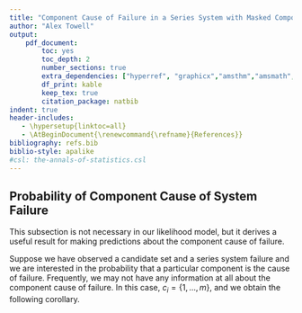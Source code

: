 ```yaml
---
title: "Component Cause of Failure in a Series System with Masked Component Cause of Failure"
author: "Alex Towell"
output:
    pdf_document:
        toc: yes
        toc_depth: 2
        number_sections: true
        extra_dependencies: ["hyperref", "graphicx","amsthm","amsmath","natbib","tikz"]
        df_print: kable
        keep_tex: true
        citation_package: natbib
indent: true
header-includes:
   - \hypersetup{linktoc=all}
   - \AtBeginDocument{\renewcommand{\refname}{References}}
bibliography: refs.bib
biblio-style: apalike
#csl: the-annals-of-statistics.csl
---
```


\newcommand{\T}{T}
\newtheorem{definition}{Definition}
\newtheorem{theorem}{Theorem}
\newtheorem{corollary}{Corollary}
\newtheorem{condition}{Condition}
\renewcommand{\v}[1]{\boldsymbol{#1}}
\numberwithin{equation}{section}

## Probability of Component Cause of System Failure

This subsection is not necessary in our likelihood model, but it derives a useful
result for making predictions about the component cause of failure.

Suppose we have observed a candidate set and a series system
failure and we are interested in the probability that a particular component
is the cause of failure.
\begin{theorem}
Assuming Conditions \ref{cond:c_contains_k} and \ref{cond:equal_prob_failure_cause},
the conditional probability of the component cause of failure is component $j$ ($K_i = j$) given a masked component cause of failure ($\mathcal{C}_i = c_i$) and system lifetime ($\T_i = t_i$)
is given by
\begin{equation}
\label{eq:cond_prob_k_given_t_and_c}
\Pr\{K_i = j|\T_i=t_i,\mathcal{C}_i=c_i\} =
 \frac{h_j(t_i|\v{\theta_j})}{\sum_{l \in c_i} h_l(t_i|\v{\theta_l})} 1_{\{j \in c_i\}}.
\end{equation}
\end{theorem}
\begin{proof}
The conditional probability $\Pr\{K_i = j|\T_i=t_i,\mathcal{C}_i=c_i\}$ may be
written as
$$
\Pr\{K_i = j|\T_i=t_i,\mathcal{C}_i=c_i\} =
    \frac{\Pr{}_{\!\v\theta}\{\mathcal{C}_i=c_i|K_i = j,T_i=t_i\} f_{K_i,\T_i}(j,t_i;\v\theta)}
    {\sum_{j=1}^m \Pr{}_{\!\v\theta}
        \{\mathcal{C}_i=c_i|K_i = j,\T_i=t_i\} f_{K_i,\T_i}(j,t_i;\v\theta)}.
$$
By Theorem \ref{thm:f_k_and_t},
$f_{K_i,T_i}(j,t_i;\v\theta) = h_j(t_i;\v\theta)R_{\T_i}(t_i;\v\theta)$.
We may make this substitution and simplify:
$$
\Pr\{K_i = j|\T_i=t_i,\mathcal{C}_i=c_i\} =
    \frac{\Pr{}_{\!\v\theta}\{\mathcal{C}_i=c_i|K_i = j,T_i=t_i\} h_j(t_i;\v{\theta_j})}
         {\sum_{j'=1}^m \Pr{}_{\!\v\theta}\{\mathcal{C}_i=c_i|K_i=j',\T_i=t_i\} h_{j'}(t_i;\v{\theta_{j'}})}.
$$
Assuming Conditions \ref{cond:c_contains_k} and \ref{cond:equal_prob_failure_cause}, we may rewrite the above
as
$$
\Pr\{K_i = j|T_i=t_i,\mathcal{C}_i=c_i\} =
    \frac{\Pr{}_{\!\v\theta}\{\mathcal{C}_i=c_i|K_i = j,T_i=t_i\} h_j(t_i;\v{\theta_j})}
    {\Pr{}_{\!\v\theta}\{\mathcal{C}_i=c_i|K_i = j,T_i=t_i\} {\sum_{l \in c_i} h_l(t_i;\v{\theta_l})}} =
    \frac{h_j(t_i;\v{\theta_j})}
    {\sum_{l \in c_i} h_l(t_i;\v{\theta_l})}.
$$
\end{proof}

Frequently, we may not have any information at all about the component cause of
failure. In this case, $c_i = \{1,\ldots,m\}$, and we obtain the following corollary.
\begin{corollary}
The probability that the $j$\textsuperscript{th}
component is the cause of system failure given only that we know a system failure
occured at time $t_i$ is given by
$$
\Pr\{K_i = j|T_i=t_i\} = \frac{h_j(t_i;\v{\theta_j})}{\sum_{l=1}^m h_l(t_i;\v{\theta_l})}.
$$
\end{corollary}
